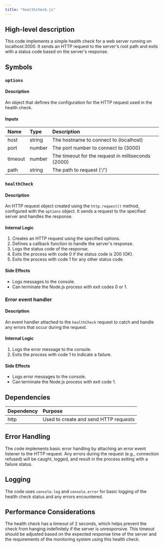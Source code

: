```yaml
---
title: "healthcheck.js"
---
```


## High-level description
This code implements a simple health check for a web server running on localhost:3000. It sends an HTTP request to the server's root path and exits with a status code based on the server's response.

## Symbols

### `options`
#### Description
An object that defines the configuration for the HTTP request used in the health check.

#### Inputs
| Name | Type | Description |
|:-----|:-----|:------------|
| host | string | The hostname to connect to (localhost) |
| port | number | The port number to connect to (3000) |
| timeout | number | The timeout for the request in milliseconds (2000) |
| path | string | The path to request ('/') |

### `healthCheck`
#### Description
An HTTP request object created using the `http.request()` method, configured with the `options` object. It sends a request to the specified server and handles the response.

#### Internal Logic
1. Creates an HTTP request using the specified options.
2. Defines a callback function to handle the server's response.
3. Logs the status code of the response.
4. Exits the process with code 0 if the status code is 200 (OK).
5. Exits the process with code 1 for any other status code.

#### Side Effects
- Logs messages to the console.
- Can terminate the Node.js process with exit codes 0 or 1.

### Error event handler
#### Description
An event handler attached to the `healthCheck` request to catch and handle any errors that occur during the request.

#### Internal Logic
1. Logs the error message to the console.
2. Exits the process with code 1 to indicate a failure.

#### Side Effects
- Logs error messages to the console.
- Can terminate the Node.js process with exit code 1.

## Dependencies
| Dependency | Purpose |
|:-----------|:--------|
| http | Used to create and send HTTP requests |

## Error Handling
The code implements basic error handling by attaching an error event listener to the HTTP request. Any errors during the request (e.g., connection refused) will be caught, logged, and result in the process exiting with a failure status.

## Logging
The code uses `console.log` and `console.error` for basic logging of the health check status and any errors encountered.

## Performance Considerations
The health check has a timeout of 2 seconds, which helps prevent the check from hanging indefinitely if the server is unresponsive. This timeout should be adjusted based on the expected response time of the server and the requirements of the monitoring system using this health check.